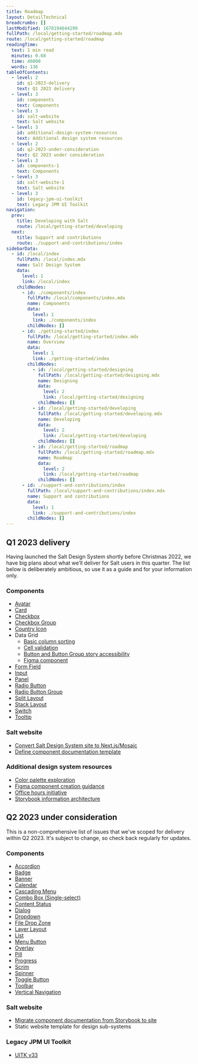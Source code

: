 ```yaml
---
title: Roadmap
layout: DetailTechnical
breadcrumbs: []
lastModified: 1678194644299
fullPath: /local/getting-started/roadmap.mdx
route: /local/getting-started/roadmap
readingTime:
  text: 1 min read
  minutes: 0.68
  time: 40800
  words: 136
tableOfContents:
  - level: 2
    id: q1-2023-delivery
    text: Q1 2023 delivery
  - level: 3
    id: components
    text: Components
  - level: 3
    id: salt-website
    text: Salt website
  - level: 3
    id: additional-design-system-resources
    text: Additional design system resources
  - level: 2
    id: q2-2023-under-consideration
    text: Q2 2023 under consideration
  - level: 3
    id: components-1
    text: Components
  - level: 3
    id: salt-website-1
    text: Salt website
  - level: 3
    id: legacy-jpm-ui-toolkit
    text: Legacy JPM UI Toolkit
navigation:
  prev:
    title: Developing with Salt
    route: /local/getting-started/developing
  next:
    title: Support and contributions
    route: ./support-and-contributions/index
sidebarData:
  - id: /local/index
    fullPath: /local/index.mdx
    name: Salt Design System
    data:
      level: 1
      link: /local/index
    childNodes:
      - id: ./components/index
        fullPath: /local/components/index.mdx
        name: Components
        data:
          level: 1
          link: ./components/index
        childNodes: []
      - id: ./getting-started/index
        fullPath: /local/getting-started/index.mdx
        name: Overview
        data:
          level: 1
          link: ./getting-started/index
        childNodes:
          - id: /local/getting-started/designing
            fullPath: /local/getting-started/designing.mdx
            name: Designing
            data:
              level: 2
              link: /local/getting-started/designing
            childNodes: []
          - id: /local/getting-started/developing
            fullPath: /local/getting-started/developing.mdx
            name: Developing
            data:
              level: 2
              link: /local/getting-started/developing
            childNodes: []
          - id: /local/getting-started/roadmap
            fullPath: /local/getting-started/roadmap.mdx
            name: Roadmap
            data:
              level: 2
              link: /local/getting-started/roadmap
            childNodes: []
      - id: ./support-and-contributions/index
        fullPath: /local/support-and-contributions/index.mdx
        name: Support and contributions
        data:
          level: 1
          link: ./support-and-contributions/index
        childNodes: []
---
```


## Q1 2023 delivery

Having launched the Salt Design System shortly before Christmas 2022, we have big plans about what we’ll deliver for Salt users in this quarter. The list below is deliberately ambitious, so use it as a guide and for your information only.

### Components

- [Avatar](https://github.com/jpmorganchase/salt-ds/issues/1033)
- [Card](https://github.com/jpmorganchase/salt-ds/issues/1096)
- [Checkbox](https://github.com/jpmorganchase/salt-ds/issues/478)
- [Checkbox Group](https://github.com/jpmorganchase/salt-ds/issues/484)
- [Country Icon](https://github.com/jpmorganchase/salt-ds/issues/972)
- Data Grid
  - [Basic column sorting](https://github.com/jpmorganchase/salt-ds/issues/1010)
  - [Cell validation](https://github.com/jpmorganchase/salt-ds/issues/1011)
  - [Button and Button Group story accessibility](https://github.com/jpmorganchase/salt-ds/issues/1012)
  - [Figma component](https://github.com/jpmorganchase/salt-ds/issues/1122)
- [Form Field](https://github.com/jpmorganchase/salt-ds/issues/431)
- [Input](https://github.com/jpmorganchase/salt-ds/issues/477)
- [Panel](https://github.com/jpmorganchase/salt-ds/issues/325)
- [Radio Button](https://github.com/jpmorganchase/salt-ds/issues/479)
- [Radio Button Group](https://github.com/jpmorganchase/salt-ds/issues/485)
- [Split Layout](https://github.com/jpmorganchase/salt-ds/issues/481)
- [Stack Layout](https://github.com/jpmorganchase/salt-ds/issues/949)
- [Switch](https://github.com/jpmorganchase/salt-ds/issues/486)
- [Tooltip](https://github.com/jpmorganchase/salt-ds/issues/324)

### Salt website

- [Convert Salt Design System site to Next.js/Mosaic](https://github.com/jpmorganchase/salt-ds/issues/1101)
- [Define component documentation template](https://github.com/jpmorganchase/salt-ds/issues/1085)

### Additional design system resources

- [Color palette exploration](https://github.com/jpmorganchase/salt-ds/issues/1110)
- [Figma component creation guidance](https://github.com/jpmorganchase/salt-ds/issues/1123)
- [Office hours initiative](https://github.com/jpmorganchase/salt-ds/issues/1062)
- [Storybook information architecture](https://github.com/jpmorganchase/salt-ds/issues/1087)

## Q2 2023 under consideration

This is a non-comprehensive list of issues that we've scoped for delivery within Q2 2023. It's subject to change, so check back regularly for updates.

### Components

- [Accordion](https://github.com/jpmorganchase/salt-ds/issues/1046)
- [Badge](https://github.com/jpmorganchase/salt-ds/issues/1056)
- [Banner](https://github.com/jpmorganchase/salt-ds/issues/392)
- [Calendar](https://github.com/jpmorganchase/salt-ds/issues/494)
- [Cascading Menu](https://github.com/jpmorganchase/salt-ds/issues/1047)
- [Combo Box (Single-select)](https://github.com/jpmorganchase/salt-ds/issues/491)
- [Content Status](https://github.com/jpmorganchase/salt-ds/issues/487)
- [Dialog](https://github.com/jpmorganchase/salt-ds/issues/1048)
- [Dropdown](https://github.com/jpmorganchase/salt-ds/issues/490)
- [File Drop Zone](https://github.com/jpmorganchase/salt-ds/issues/1049)
- [Layer Layout](https://github.com/jpmorganchase/salt-ds/issues/369)
- [List](https://github.com/jpmorganchase/salt-ds/issues/489)
- [Menu Button](https://github.com/jpmorganchase/salt-ds/issues/1050)
- [Overlay](https://github.com/jpmorganchase/salt-ds/issues/1051)
- [Pill](https://github.com/jpmorganchase/salt-ds/issues/488)
- [Progress](https://github.com/jpmorganchase/salt-ds/issues/394)
- [Scrim](https://github.com/jpmorganchase/salt-ds/issues/331)
- [Spinner](https://github.com/jpmorganchase/salt-ds/issues/1026)
- [Toggle Button](https://github.com/jpmorganchase/salt-ds/issues/1052)
- [Toolbar](https://github.com/jpmorganchase/salt-ds/issues/1053)
- [Vertical Navigation](https://github.com/jpmorganchase/salt-ds/issues/1054)

### Salt website

- [Migrate component documentation from Storybook to site](https://github.com/jpmorganchase/salt-ds/issues/1044)
- Static website template for design sub-systems

### Legacy JPM UI Toolkit

- [UITK v33](https://github.com/jpmorganchase/salt-ds/issues/1045)
